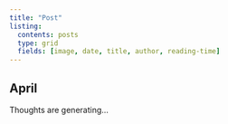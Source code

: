 ---
title: "Post"
listing:
  contents: posts
  type: grid
  fields: [image, date, title, author, reading-time]
---


## April

:::{#Post}

Thoughts are generating...


:::
